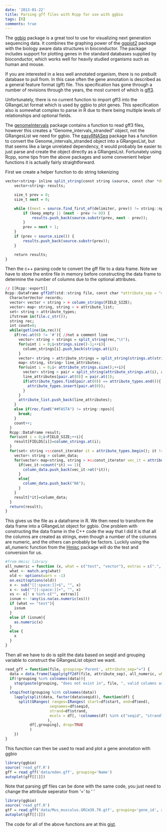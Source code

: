 ```yaml
---
date: '2013-01-22'
title: Parsing gff files with Rcpp for use with ggbio
tags: [R]
comments: true
---
```


The [ggbio][ggbio] package is a great tool to use for visualizing next generation
sequencing data.  It combines the graphing power of the [ggplot2][ggplot2] package
with the biology aware data structures in bioconductor.  The package includes
support for plotting genes in the standard databases supplied by bioconductor,
which works well for heavily studied organisms such as human and mouse.

If you are interested in a less well annotated organism, there is no prebuilt
database to pull from.  In this case often the gene annotation is described as
a general feature format (gff) file.  This specification has gone through
a number of revisions through the years, the most current of which is [gff3][gff3].

Unfortunately, there is no current function to import gff3 into the GRangeList
format which is used by ggbio to plot genes.  This specification also is
somewhat complex to parse in R due to there being multiple levels of
relationships and optional fields.

The [genomeIntervals][genomeIntervals] package contains a function to read gff3 files, however
this creates a "Genome_intervals_stranded" object, not the GRangesList we need
for ggbio.  The [easyRNASeq][easyRNASeq] package has a function to convert the
Genome_intervals_stranded object into a GRangesList, but that seems like
a large unrelated dependency, it would probably be easier to just parse and
create the object directly as a GRangesList.  Fortunately using Rcpp, some tips
from the above packages and some convenient helper functions it is actually
fairly straightforward.

First we create a helper function to do string tokenizing
```r
vector<string> inline split_string(const string &source, const char *delimiter = " ", bool keep_empty = false) {
    vector<string> results;

    size_t prev = 0;
    size_t next = 0;

    while ((next = source.find_first_of(delimiter, prev)) != string::npos) {
        if (keep_empty || (next - prev != 0)) {
            results.push_back(source.substr(prev, next - prev));
        }
        prev = next + 1;
    }
    if (prev < source.size()) {
        results.push_back(source.substr(prev));
    }

    return results;
}
```

Then the c++ parsing code to convert the gff file to a data frame.  Note we
have to store the entire file in memory before constructing the data frame to
determine the number of columns due to the optional attributes.

```r
// [[Rcpp::export]]
Rcpp::DataFrame gff2df(std::string file, const char *attribute_sep = "=") {
  CharacterVector records;
  vector< vector < string > > column_strings(FIELD_SIZE);
  vector< map< string, string > > attribute_list;
  set< string > attribute_types;
  ifstream in(file.c_str());
  string rec;
  int count=0;
  while(getline(in,rec)){
    if(rec.at(0) != '#'){ //not a comment line
      vector< string > strings = split_string(rec,"\t");
      for(uint i = 0;i<strings.size()-1;++i){
        column_strings[i].push_back(strings.at(i));
      }
      vector< string > attribute_strings = split_string(strings.at(strings.size()-1), ";");
      map< string, string> line_attributes;
      for(uint i = 0;i< attribute_strings.size();++i){
        vector< string > pair = split_string(attribute_strings.at(i), attribute_sep);
        line_attributes[pair.at(0)] = pair.at(1);
        if(attribute_types.find(pair.at(0)) == attribute_types.end()){
          attribute_types.insert(pair.at(0));
        }
      }
      attribute_list.push_back(line_attributes);
    }
    else if(rec.find("##FASTA") != string::npos){
      break;
    }
    count++;
  }
  Rcpp::DataFrame result;
  for(uint i = 0;i<FIELD_SIZE;++i){
    result[FIELDS[i]]=column_strings.at(i);
  }
  for(set< string >::const_iterator it = attribute_types.begin(); it != attribute_types.end(); ++it){
    vector< string > column_data;
    for(vector< map<string, string > >::const_iterator vec_it = attribute_list.begin();vec_it != attribute_list.end();++vec_it){
      if(vec_it->count(*it) == 1){
        column_data.push_back(vec_it->at(*it));
      }
      else{
        column_data.push_back("NA");
      }
    }
    result[*it]=column_data;
  }
  return(result);
}
```

This gives us the file as a dataframe in R.  We then need to transform the data
frame into a GRangeList object for ggbio.  One problem with constructing the
data frame in the C++ code the way that I did it is that all the columns are
created as strings, even though a number of the columns are numeric, and the
others can probably be factors.  Luckily using the all_numeric function from
the [Hmisc][Hmisc] package will do the test and conversion for us.

```r
#from Hmisc library
all_numeric = function (x, what = c("test", "vector"), extras = c(".", "NA")) {
  what <- match.arg(what)
  old <- options(warn = -1)
  on.exit(options(old))
  x <- sub("[[:space:]]+$", "", x)
  x <- sub("^[[:space:]]+", "", x)
  xs <- x[! x %in% c("", extras)]
  isnum <- !any(is.na(as.numeric(xs)))
  if (what == "test"){
    isnum
  }
  else if (isnum){
    as.numeric(x)
  }
  else {
    x
  }
}
```

Then all we have to do is split the data based on seqid and grouping variable
to construct the GRangesList object we want.

```r
read_gff = function(file, grouping='Parent', attribute_sep="=") {
  data = data.frame(lapply(gff2df(file, attribute_sep), all_numeric, what="vector"))
  if(!grouping %in% colnames(data)){
    stop(paste(grouping, "does not exist in", file, ", valid columns are", paste(colnames(data), collapse=" ")))
  }
  stopifnot(grouping %in% colnames(data))
    lapply(split(data, factor(data$seqid)), function(df) {
      split(GRanges( ranges=IRanges( start=df$start, end=df$end),
                    seqnames=df$seqid,
                    strand=df$strand,
                    mcols = df[, !colnames(df) %in% c("seqid", "strand", "start", "end") ]
                   ),
           df[,grouping], drop=TRUE
           )
    })
}
```

This function can then be used to read and plot a gene annotation with ggbio

```r
library(ggbio)
source('read_gff.R')
gff = read_gff('data/eden.gff', grouping='Name')
autoplot(gff[[1]])
```

Note that parsing gtf files can be done with the same code, you just need to
change the attribute seperator from '=' to ' '

```r
library(ggbio)
source('read_gff.R')
gtf = read_gff('data/Mus_musculus.GRCm38.70.gtf', grouping='gene_id', attribute_sep=' ')
autoplot(gtf[[1]])
```

The code for all of the above functions are at this [gist][gist].

[gist]: https://gist.github.com/4613075
[ggbio]: http://www.bioconductor.org/packages/release/bioc/html/ggbio.html
[ggplot2]: http://ggplot2.org/
[gff3]: http://www.sequenceontology.org/resources/gff3.html
[genomeIntervals]: http://www.bioconductor.org/packages/2.12/bioc/html/genomeIntervals.html
[easyRNASeq]: http://www.bioconductor.org/packages/release/bioc/html/easyRNASeq.html
[Hmisc]: http://cran.r-project.org/web/packages/Hmisc/index.html
